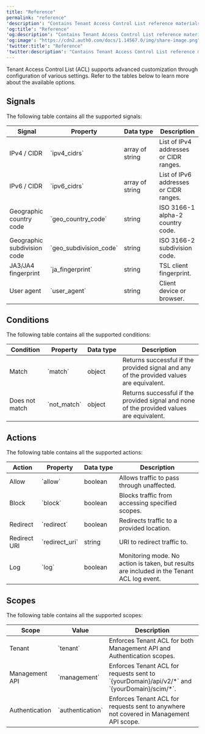 ---
title: "Reference"
permalink: "reference"
'description': "Contains Tenant Access Control List reference materials, such as signals, conditions, actions, and scopes."
'og:title': "Reference"
'og:description': "Contains Tenant Access Control List reference materials, such as signals, conditions, actions, and scopes."
'og:image': "https://cdn2.auth0.com/docs/1.14567.0/img/share-image.png"
'twitter:title': "Reference"
'twitter:description': "Contains Tenant Access Control List reference materials, such as signals, conditions, actions, and scopes."
---

Tenant Access Control List (ACL) supports advanced customization through configuration of various settings. Refer to the tables below to learn more about the available options.

## Signals

The following table contains all the supported signals:

<table class="table"><thead>
<tr>
<th><strong>Signal</strong></th>
<th><strong>Property</strong></th>
<th><strong>Data type</strong></th>
<th><strong>Description</strong></th>
</tr>
</thead>
<tbody>
<tr>
<td>IPv4 / CIDR</td>
<td>`ipv4_cidrs`</td>
<td>array of string</td>
<td>List of IPv4 addresses or CIDR ranges.</td>
</tr>
<tr>
<td>IPv6 / CIDR</td>
<td>`ipv6_cidrs`</td>
<td>array of string</td>
<td>List of IPv6 addresses or CIDR ranges.</td>
</tr>
<tr>
<td>Geographic country code</td>
<td>`geo_country_code`</td>
<td>string</td>
<td>ISO 3166-1 alpha-2 country code.</td>
</tr>
<tr>
<td>Geographic subdivision code</td>
<td>`geo_subdivision_code`</td>
<td>string</td>
<td>ISO 3166-2 subdivision code.</td>
</tr>
<tr>
<td>JA3/JA4 fingerprint</td>
<td>`ja_fingerprint`</td>
<td>string</td>
<td>TSL client fingerprint.</td>
</tr>
<tr>
<td>User agent</td>
<td>`user_agent`</td>
<td>string</td>
<td>Client device or browser.</td>
</tr>
</tbody>
</table>

## Conditions

The following table contains all the supported conditions:

<table class="table"><thead>
<tr>
<th><strong>Condition</strong></th>
<th><strong>Property</strong></th>
<th><strong>Data type</strong></th>
<th><strong>Description</strong></th>
</tr>
</thead>
<tbody>
<tr>
<td>Match</td>
<td>`match`</td>
<td>object</td>
<td>Returns successful if the provided signal and any of the provided values are equivalent.</td>
</tr>
<tr>
<td>Does not match</td>
<td>`not_match`</td>
<td>object</td>
<td>Returns successful if the provided signal and none of the provided values are equivalent.</td>
</tr>
</tbody>
</table>

## Actions

The following table contains all the supported actions:

<table class="table"><thead>
<tr>
<th><strong>Action</strong></th>
<th><strong>Property</strong></th>
<th><strong>Data type</strong></th>
<th><strong>Description</strong></th>
</tr>
</thead>
<tbody>
<tr>
<td>Allow</td>
<td>`allow`</td>
<td>boolean</td>
<td>Allows traffic to pass through unaffected.</td>
</tr>
<tr>
<td>Block</td>
<td>`block`</td>
<td>boolean</td>
<td>Blocks traffic from accessing specified scopes.</td>
</tr>
<tr>
<td>Redirect</td>
<td>`redirect`</td>
<td>boolean</td>
<td>Redirects traffic to a provided location.</td>
</tr>
<tr>
<td>Redirect URI</td>
<td>`redirect_uri`</td>
<td>string</td>
<td>URI to redirect traffic to.</td>
</tr>
<tr>
<td>Log</td>
<td>`log`</td>
<td>boolean</td>
<td>Monitoring mode. No action is taken, but results are included in the Tenant ACL log event.</td>
</tr>
</tbody>
</table>

## Scopes

The following table contains all the supported scopes:

<table class="table"><thead>
<tr>
<th><strong>Scope</strong></th>
<th><strong>Value</strong></th>
<th><strong>Description</strong></th>
</tr>
</thead>
<tbody>
<tr>
<td>Tenant</td>
<td>`tenant`</td>
<td>Enforces Tenant ACL for both Management API and Authentication scopes.</td>
</tr>
<tr>
<td>Management API</td>
<td>`management`</td>
<td>Enforces Tenant ACL for requests sent to `{yourDomain}/api/v2/*` and `{yourDomain}/scim/*`.</td>
</tr>
<tr>
<td>Authentication</td>
<td>`authentication`</td>
<td>Enforces Tenant ACL for requests sent to anywhere not covered in Management API scope.</td>
</tr>
</tbody>
</table>